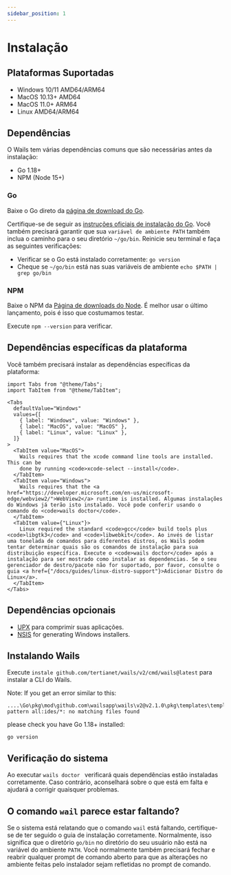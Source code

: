 ```yaml
---
sidebar_position: 1
---
```


# Instalação

## Plataformas Suportadas

- Windows 10/11 AMD64/ARM64
- MacOS 10.13+ AMD64
- MacOS 11.0+ ARM64
- Linux AMD64/ARM64

## Dependências

O Wails tem várias dependências comuns que são necessárias antes da instalação:

- Go 1.18+
- NPM (Node 15+)

### Go

Baixe o Go direto da [página de download do Go](https://go.dev/dl/).

Certifique-se de seguir as [instruções oficiais de instalação do Go](https://go.dev/doc/install). Você também precisará garantir que sua `variável de ambiente PATH` também inclua o caminho para o seu diretório `~/go/bin`. Reinicie seu terminal e faça as seguintes verificações:

- Verificar se o Go está instalado corretamente: `go version`
- Cheque se `~/go/bin` está nas suas variáveis de ambiente `echo $PATH | grep go/bin`

### NPM

Baixe o NPM da [Página de downloads do Node](https://nodejs.org/en/download/). É melhor usar o último lançamento, pois é isso que costumamos testar.

Execute `npm --version` para verificar.

## Dependências específicas da plataforma

Você também precisará instalar as dependências específicas da plataforma:

```mdx-code-block
import Tabs from "@theme/Tabs";
import TabItem from "@theme/TabItem";

<Tabs
  defaultValue="Windows"
  values={[
    { label: "Windows", value: "Windows" },
    { label: "MacOS", value: "MacOS" },
    { label: "Linux", value: "Linux" },
  ]}
>
  <TabItem value="MacOS">
    Wails requires that the xcode command line tools are installed. This can be
    done by running <code>xcode-select --install</code>.
  </TabItem>
  <TabItem value="Windows">
    Wails requires that the <a href="https://developer.microsoft.com/en-us/microsoft-edge/webview2/">WebView2</a> runtime is installed. Algumas instalações do Windows já terão isto instalado. Você pode conferir usando o comando do <code>wails doctor</code>.
  </TabItem>
  <TabItem value={"Linux"}>
    Linux required the standard <code>gcc</code> build tools plus <code>libgtk3</code> and <code>libwebkit</code>. Ao invés de listar uma tonelada de comandos para diferentes distros, os Wails podem tentar determinar quais são os comandos de instalação para sua distribuição específica. Execute o <code>wails doctor</code> após a instalação para ser mostrado como instalar as dependencias. Se o seu gerenciador de destro/pacote não for suportado, por favor, consulte o guia <a href={"/docs/guides/linux-distro-support"}>Adicionar Distro do Linux</a>.
  </TabItem>
</Tabs>
```

## Dependências opcionais

- [UPX](https://upx.github.io/) para comprimir suas aplicações.
- [NSIS](https://wails.io/docs/guides/windows-installer/) for generating Windows installers.

## Instalando Wails

Execute `instale github.com/tertianet/wails/v2/cmd/wails@latest` para instalar a CLI do Wails.

Note: If you get an error similar to this:

```shell
....\Go\pkg\mod\github.com\wailsapp\wails\v2@v2.1.0\pkg\templates\templates.go:28:12: pattern all:ides/*: no matching files found
```
please check you have Go 1.18+ installed:
```shell
go version
```

## Verificação do sistema

Ao executar `wails doctor ` verificará quais dependências estão instaladas corretamente. Caso contrário, aconselhará sobre o que está em falta e ajudará a corrigir quaisquer problemas.

## O comando `wail` parece estar faltando?

Se o sistema está relatando que o comando `wail` está faltando, certifique-se de ter seguido o guia de instalação corretamente. Normalmente, isso significa que o diretório `go/bin` no diretório do seu usuário não está na variável do ambiente `PATH`. Você normalmente também precisará fechar e reabrir qualquer prompt de comando aberto para que as alterações no ambiente feitas pelo instalador sejam refletidas no prompt de comando.
